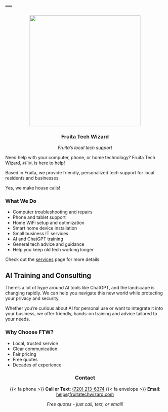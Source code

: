 ---
---

::: {style="text-align: center"}
![](files/logo.png){fig-align="center" height="350"}


### Fruita Tech Wizard

*Fruita's local tech support*

:::

Need help with your computer, phone, or home technology? Fruita Tech Wizard, `#FTW`, is here to help!

Based in Fruita, we provide friendly, personalized tech support for local residents and businesses.

Yes, we make house calls!

### What We Do

- Computer troubleshooting and repairs
- Phone and tablet support
- Home WiFi setup and optimization
- Smart home device installation
- Small business IT services
- AI and ChatGPT training
- General tech advice and guidance
- Help you keep old tech working longer

Check out the [services](services.qmd) page for more details.

::: {.callout-tip}
## AI Training and Consulting

There's a lot of hype around AI tools like ChatGPT, and the landscape is changing rapidly. We can help you navigate this new world while protecting your privacy and security.

Whether you're curious about AI for personal use or want to integrate it into your business, we offer friendly, hands-on training and advice tailored to your needs.

:::

### Why Choose FTW?

- Local, trusted service
- Clear communication
- Fair pricing
- Free quotes
- Decades of experience

::: {style="text-align: center"}
### Contact

{{< fa phone >}} **Call or Text**: [(720) 213-6374](tel:+17202136374)
{{< fa envelope >}} **Email**: [help@fruitatechwizard.com](mailto:help@fruitatechwizard.com)

*Free quotes - just call, text, or email!*
:::

